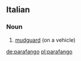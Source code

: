 ==Italian==

===Noun===
{{it-noun|parafang|m|o|hi}}

# [[mudguard]] (on a vehicle)

[[de:parafango]]
[[pl:parafango]]